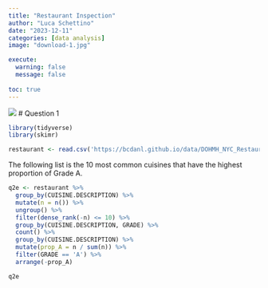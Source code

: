 ```yaml
---
title: "Restaurant Inspection"
author: "Luca Schettino"
date: "2023-12-11"
categories: [data analysis]
image: "download-1.jpg"

execute: 
  warning: false
  message: false
  
toc: true
---
```


![](res.jpg)
# Question 1

```r
library(tidyverse)
library(skimr)
```

```r
restaurant <- read.csv('https://bcdanl.github.io/data/DOHMH_NYC_Restaurant_Inspection.csv')
```


The following list is the 10 most common cuisines that have the highest proportion of Grade A.

```r
q2e <- restaurant %>% 
  group_by(CUISINE.DESCRIPTION) %>% 
  mutate(n = n()) %>% 
  ungroup() %>% 
  filter(dense_rank(-n) <= 10) %>% 
  group_by(CUISINE.DESCRIPTION, GRADE) %>% 
  count() %>% 
  group_by(CUISINE.DESCRIPTION) %>% 
  mutate(prop_A = n / sum(n)) %>% 
  filter(GRADE == 'A') %>% 
  arrange(-prop_A)

q2e
```


